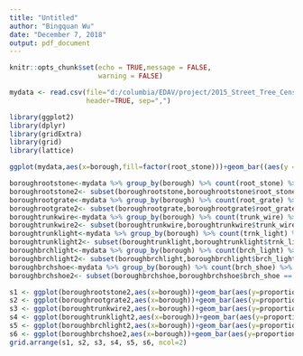 ---
title: "Untitled"
author: "Bingquan Wu"
date: "December 7, 2018"
output: pdf_document
---


```{r setup, include=FALSE}
knitr::opts_chunk$set(echo = TRUE,message = FALSE,
                      warning = FALSE)
```


```{r}
mydata <- read.csv(file="d:/columbia/EDAV/project/2015_Street_Tree_Census_-_Tree_Data.csv",
                   header=TRUE, sep=",")

library(ggplot2)
library(dplyr)
library(gridExtra)
library(grid)
library(lattice)

ggplot(mydata,aes(x=borough,fill=factor(root_stone)))+geom_bar((aes(y = (..count..))),position=position_dodge())+labs(title="Borough and root",x="borough", y = "Number of trees",fill="root_stone")+scale_fill_manual(values=c("Yes" = "orange", "No" = "blue"),breaks=c("Yes","No"),labels=c("Yes","No"))

boroughrootstone<-mydata %>% group_by(borough) %>% count(root_stone) %>% mutate(proportion = n / sum(n))
boroughrootstone2<- subset(boroughrootstone,boroughrootstone$root_stone == "Yes" ) 
boroughrootgrate<-mydata %>% group_by(borough) %>% count(root_grate) %>% mutate(proportion = n / sum(n))
boroughrootgrate2<- subset(boroughrootgrate,boroughrootgrate$root_grate == "Yes" ) 
boroughtrunkwire<-mydata %>% group_by(borough) %>% count(trunk_wire) %>% mutate(proportion = n / sum(n))
boroughtrunkwire2<- subset(boroughtrunkwire,boroughtrunkwire$trunk_wire == "Yes" ) 
boroughtrunklight<-mydata %>% group_by(borough) %>% count(trnk_light) %>% mutate(proportion = n / sum(n))
boroughtrunklight2<- subset(boroughtrunklight,boroughtrunklight$trnk_light == "Yes" ) 
boroughbrchlight<-mydata %>% group_by(borough) %>% count(brch_light) %>% mutate(proportion = n / sum(n))
boroughbrchlight2<- subset(boroughbrchlight,boroughbrchlight$brch_light == "Yes" ) 
boroughbrchshoe<-mydata %>% group_by(borough) %>% count(brch_shoe) %>% mutate(proportion = n / sum(n))
boroughbrchshoe2<- subset(boroughbrchshoe,boroughbrchshoe$brch_shoe == "Yes" ) 

s1 <- ggplot(boroughrootstone2,aes(x=borough))+geom_bar(aes(y=proportion),stat="identity",fill="lightblue")+labs(title="root problem caused by stone",x="borough", y = "Proportion")
s2 <- ggplot(boroughrootgrate2,aes(x=borough))+geom_bar(aes(y=proportion),stat="identity",fill="lightblue")+labs(title="root problem caused by grate",x="borough", y = "Proportion")
s3 <- ggplot(boroughtrunkwire2,aes(x=borough))+geom_bar(aes(y=proportion),stat="identity",fill="pink")+labs(title="trunk problem caused by wire",x="borough", y = "Proportion")
s4 <- ggplot(boroughtrunklight2,aes(x=borough))+geom_bar(aes(y=proportion),stat="identity",fill="pink")+labs(title="trunk problem caused by light",x="borough", y = "Proportion")
s5 <- ggplot(boroughbrchlight2,aes(x=borough))+geom_bar(aes(y=proportion),stat="identity",fill="lightgreen")+labs(title="branch problem caused by light",x="borough", y = "Proportion")
s6 <- ggplot(boroughbrchshoe2,aes(x=borough))+geom_bar(aes(y=proportion),stat="identity",fill="lightgreen")+labs(title="branch problem caused by shoe",x="borough", y = "Proportion")
grid.arrange(s1, s2, s3, s4, s5, s6, ncol=2)
```